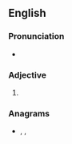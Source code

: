 ==English==

===Pronunciation===
* {{a|US}} {{IPA|/eɪ.blɚ/|/eɪ.bə.lɚ/|lang=en}}

===Adjective===
{{head|en|adjective comparative form}}

# {{en-comparative of|able}}

===Anagrams===
* {{l|en|baler}}, {{l|en|blare}}, {{l|en|blear}}
